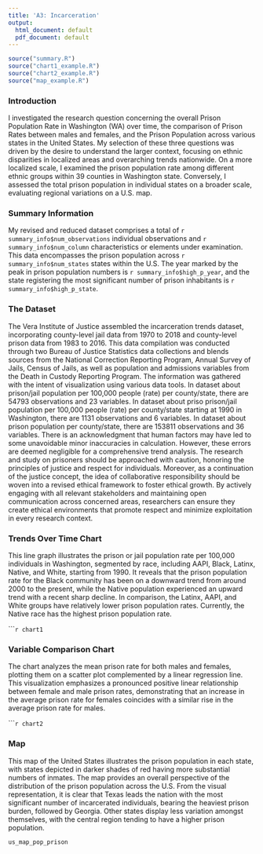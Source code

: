 ```yaml
---
title: 'A3: Incarceration'
output:
  html_document: default
  pdf_document: default
---
```


```r
source("summary.R")
source("chart1_example.R")
source("chart2_example.R")
source("map_example.R")
```

### Introduction

I investigated the research question concerning the overall Prison Population Rate in Washington (WA) over time, the comparison of Prison Rates between males and females, and the Prison Population across various states in the United States. My selection of these three questions was driven by the desire to understand the larger context, focusing on ethnic disparities in localized areas and overarching trends nationwide. On a more localized scale, I examined the prison population rate among different ethnic groups within 39 counties in Washington state. Conversely, I assessed the total prison population in individual states on a broader scale, evaluating regional variations on a U.S. map.

### Summary Information

My revised and reduced dataset comprises a total of `r summary_info$num_observations` individual observations and `r summary_info$num_column` characteristics or elements under examination. This data encompasses the prison population across `r summary_info$num_states` states within the U.S. The year marked by the peak in prison population numbers is `r summary_info$high_p_year`, and the state registering the most significant number of prison inhabitants is `r summary_info$high_p_state`.

### The Dataset

The Vera Institute of Justice assembled the incarceration trends dataset, incorporating county-level jail data from 1970 to 2018 and county-level prison data from 1983 to 2016. This data compilation was conducted through two Bureau of Justice Statistics data collections and blends sources from the National Correction Reporting Program, Annual Survey of Jails, Census of Jails, as well as population and admissions variables from the Death in Custody Reporting Program. The information was gathered with the intent of visualization using various data tools. In dataset about prison/jail population per 100,000 people (rate) per county/state, there are 54793 observations and 23 variables. In dataset about priso prison/jail population per 100,000 people (rate) per county/state starting at 1990 in Washington, there are 1131 observations and 6 variables. In dataset about prison population per county/state, there are 153811 observations and 36 variables. There is an acknowledgment that human factors may have led to some unavoidable minor inaccuracies in calculation. However, these errors are deemed negligible for a comprehensive trend analysis. The research and study on prisoners should be approached with caution, honoring the principles of justice and respect for individuals. Moreover, as a continuation of the justice concept, the idea of collaborative responsibility should be woven into a revised ethical framework to foster ethical growth. By actively engaging with all relevant stakeholders and maintaining open communication across concerned areas, researchers can ensure they create ethical environments that promote respect and minimize exploitation in every research context.

### Trends Over Time Chart

This line graph illustrates the prison or jail population rate per 100,000 individuals in Washington, segmented by race, including AAPI, Black, Latinx, Native, and White, starting from 1990. It reveals that the prison population rate for the Black community has been on a downward trend from around 2000 to the present, while the Native population experienced an upward trend with a recent sharp decline. In comparison, the Latinx, AAPI, and White groups have relatively lower prison population rates. Currently, the Native race has the highest prison population rate.

``````r
chart1
```

### Variable Comparison Chart

The chart analyzes the mean prison rate for both males and females, plotting them on a scatter plot complemented by a linear regression line. This visualization emphasizes a pronounced positive linear relationship between female and male prison rates, demonstrating that an increase in the average prison rate for females coincides with a similar rise in the average prison rate for males.

``````r
chart2
```






### Map

This map of the United States illustrates the prison population in each state, with states depicted in darker shades of red having more substantial numbers of inmates. The map provides an overall perspective of the distribution of the prison population across the U.S. From the visual representation, it is clear that Texas leads the nation with the most significant number of incarcerated individuals, bearing the heaviest prison burden, followed by Georgia. Other states display less variation amongst themselves, with the central region tending to have a higher prison population.

```r
us_map_pop_prison
```